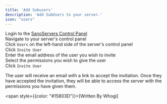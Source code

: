 ```yaml
---
title: 'Add Subusers'
description: 'Add SubUsers to your server.'
icon: "users"
---
```


Login to the [SanoServers Control Panel](https://panel.sanoservers.com/)<br/>
Navigate to your server's control panel<br/>
Click ``Users`` on the left-hand side of the server's control panel<br/>
Click ``Invite User``<br/>
Enter the email address of the user you wish to invite<br/>
Select the permissions you wish to give the user<br/>
Click ``Invite User``<br/>

The user will receive an email with a link to accept the invitation. Once they have accepted the invitation, they will be able to access the server with the permissions you have given them.

<span style={{color: "#15803D"}}>[Written By Whogi]</span>